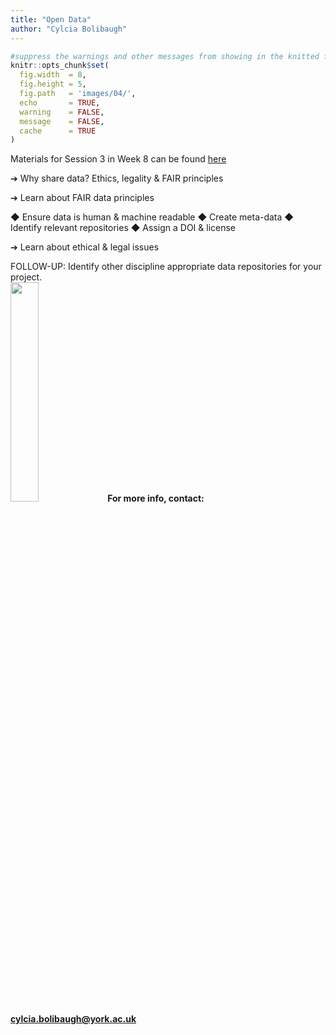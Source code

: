 ```yaml
---
title: "Open Data"
author: "Cylcia Bolibaugh"
---
```

```r
#suppress the warnings and other messages from showing in the knitted file.
knitr::opts_chunk$set(
  fig.width  = 8,  
  fig.height = 5, 
  fig.path   = 'images/04/',
  echo       = TRUE, 
  warning    = FALSE, 
  message    = FALSE,
  cache      = TRUE
)
```
Materials for Session 3 in Week 8 can be found [here](./03DigitalTools.pdf)


➔	Why share data? Ethics, legality  & FAIR principles 

➔	Learn about FAIR data principles 

◆ Ensure data is human & machine readable
◆ Create meta-data
◆ Identify relevant repositories
◆ Assign a DOI & license 

➔ Learn about ethical & legal issues



FOLLOW-UP: Identify other discipline appropriate data repositories for your project.  
![](./EROS_padded_logo.png){width="30%"} **For more info, contact: [cylcia.bolibaugh\@york.ac.uk](mailto:cylcia.bolibaugh@york.ac.uk){.email}**


